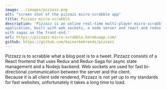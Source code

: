 ```yaml
---
image: ../images/pizzazz.png
alt: "screen shot of the pizzazz micro-scrabble app"
title: Pizzazz micro-scrabble
description: 'Pizzazz is an online real-time multi-player micro-scrabble 
application, built with web sockets, a node server and react and redux 
with sagas on the front-end.'
url: https://pizzazz-micro-scrabble.herokuapp.com/
github: https://github.com/heinerbehrends/pizzazz
---
```


Pizzazz is to scrabble what a blog post is to a tweet. Pizzazz consists of a
React frontend that uses Redux and Redux-Saga for async state management and a
Nodejs backend. Web sockets are used for fast bi-directional communication between
the server and the client. <br />
Because it is all client side rendered, Pizzazz is not yet up to my standards for
fast websites, unfortunately it takes a long time to load.
